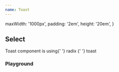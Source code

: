 ```yaml
---
name: Toast
---
```



  maxWidth: '1000px',
  padding: '2em',
  height: '20em',
}

<div />
<div>
  <H2 font="secondary">Select</H2>
</div>

<Paragraph4>
  Toast component is using{' '}
  <Link
    href="https://www.radix-ui.com/docs/primitives/components/toast"
    target="_bank"
  >
    radix
  </Link>{' '}
  toast
</Paragraph4>

<div>
  <H3 font="secondary">Playground</H3>
</div>

<ToastPlayground />
